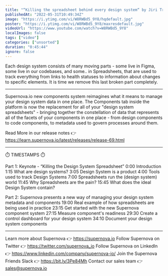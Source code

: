 ```yaml
---
title: "“Killing the spreadsheet behind every design system“ by Jiri Trecak @ Into Design Systems Conference"
publishedAt: "2022-05-31T10:49:34Z"
image: "https://i.ytimg.com/vi/W8RWBd5_9Y8/hqdefault.jpg"
poster: "https://i.ytimg.com/vi/W8RWBd5_9Y8/maxresdefault.jpg"
videoUrl: "https://www.youtube.com/watch?v=W8RWBd5_9Y8"
localImages: false
tags: ["video"]
categories: ["unsorted"]
duration: "0:45:44"
ignore: false
---
```

Each design system consists of many moving parts - some live in Figma, some live in our codebases, and some.. in Spreadsheets, that are used to track everything from links to health statuses to information about changes to specific elements. It is time we remove this last broken part completely.

--------
Supernova.io new components system reimagines what it means to manage your design system data in one place.
The Components tab inside the platform is now the replacement for all of your "design system spreadsheets" - bringing together the constellation of data that represents all of the facets of your components in one place - from design components to code components, to metadata used to govern processes around them.

Read More in our release notes  👉 https://learn.supernova.io/latest/releases/release-69.html

--------
⏱️ TIMESTAMPS ⏱️

Part 1: Keynote - “Killing the Design System Spreadsheet”
0:00 Introduction
1:15 What are design systems?
3:05 Design System is a product
4:00 Tools used to track Design Systems
7:00 Spreadsheets run the (design system) world
11:45 Why Spreadsheets are the pain?
15:45 What does the ideal Design System contain?

Part 2: Supernova presents a new way of managing your design system metadata and components
19:00 Real example of how spreadsheets are being used in practice
23:15 Get started with the new Supernova component system
27:15 Measure component's readiness
29:30 Create a control dashboard for your design system
34:10 Document your design system components

--------
Learn more about Supernova 👉 https://supernova.io
Follow Supernova on Twitter 👉  https://twitter.com/supernova_io
Follow Supernova on LinkedIn 👉 https://www.linkedin.com/company/supernova-io/
Join the Supernova Friends Slack 👉 https://bit.ly/3Pe84Mh
Contact our sales team 👉 sales@supernova.io
